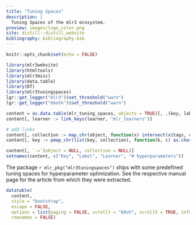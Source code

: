 ```yaml
---
title: "Tuning Spaces"
description: |
  Tuning Spaces of the mlr3 ecosystem.
preview: images/logo_color.png
site: distill::distill_website
bibliography: bibliography.bib
---
```


```r
knitr::opts_chunk$set(echo = FALSE)

library(mlr3website)
library(htmltools)
library(mlr3misc)
library(data.table)
library(DT)
library(mlr3tuningspaces)
lgr::get_logger("mlr3")$set_threshold("warn")
lgr::get_logger("bbotk")$set_threshold("warn")

content = as.data.table(mlr_tuning_spaces, objects = TRUE)[, .(key, label, learner, n_values, object)]
content[, learner := link_keys(learner, "mlr_learners")]

# add links
content[, collection := map_chr(object, function(x) intersect(x$tags, c("default", "rbv2")))]
content[, key := pmap_chr(list(key, collection), function(k, c) as.character(a(href = sprintf("https://mlr3tuningspaces.mlr-org.com/reference/tuning_spaces_%s.html", c), k)))]

content[, `:=`(object = NULL, collection = NULL)]
setnames(content, c("Key", "Label", "Learner", "# hyperparameters"))
```

The package `r mlr_pkg("mlr3tuningspaces")` ships with some predefined tuning spaces for hyperparameter optimization.
See the respective manual page for the article from which they were extracted.

```r
datatable(
  content,
  style = "bootstrap",
  escape = FALSE,
  options = list(paging = FALSE, scrollY = "60vh", scrollX = TRUE, info = FALSE),
  rownames = FALSE)
```

